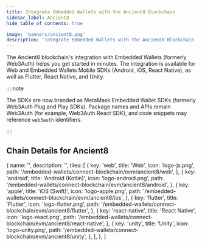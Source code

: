 ```yaml
---
title: Integrate Embedded Wallets with the Ancient8 Blockchain
sidebar_label: Ancient8
hide_table_of_contents: true

image: 'banners/ancient8.png'
description: 'Integrate Embedded Wallets with the Ancient8 Blockchain | Embedded Wallets'
---
```



<SEO
  title="Integrate Embedded Wallets with the Ancient8 Blockchain"
  description="Integrate Embedded Wallets with the Ancient8 Blockchain | Embedded Wallets"
  image="https://web3auth.io/docs/banners/ancient8.png"
  slug="/embedded-wallets/connect-blockchain/evm/ancient8"
/>

The Ancient8 blockchain's integration with Embedded Wallets (formerly Web3Auth) helps you get started in minutes. The integration is available for Web and Embedded Wallets Mobile SDKs (Android, iOS, React Native), as well as Flutter, React Native, and Unity.

::::note

The SDKs are now branded as MetaMask Embedded Wallet SDKs (formerly Web3Auth Plug and Play SDKs). Package names and APIs remain Web3Auth (for example, Web3Auth React SDK), and code snippets may reference `web3auth` identifiers.

::::

## Chain Details for Ancient8

<ChainDetailsAncient8 />

  {
    name: '',
    description: '',
    tiles: [
      {
        key: 'web',
        title: 'Web',
        icon: 'logo-js.png',
        path: '/embedded-wallets/connect-blockchain/evm/ancient8/web',
      },
      {
        key: 'android',
        title: 'Android (Kotlin)',
        icon: 'logo-android.png',
        path: '/embedded-wallets/connect-blockchain/evm/ancient8/android',
      },
      {
        key: 'apple',
        title: 'iOS (Swift)',
        icon: 'logo-apple.png',
        path: '/embedded-wallets/connect-blockchain/evm/ancient8/ios',
      },
      {
        key: 'flutter',
        title: 'Flutter',
        icon: 'logo-flutter.png',
        path: '/embedded-wallets/connect-blockchain/evm/ancient8/flutter',
      },
      {
        key: 'react-native',
        title: 'React Native',
        icon: 'logo-react.png',
        path: '/embedded-wallets/connect-blockchain/evm/ancient8/react-native',
      },
      {
        key: 'unity',
        title: 'Unity',
        icon: 'logo-unity.png',
        path: '/embedded-wallets/connect-blockchain/evm/ancient8/unity',
      },
    ],
  },
]

<Tiles tileGroups={Ancient8} />
